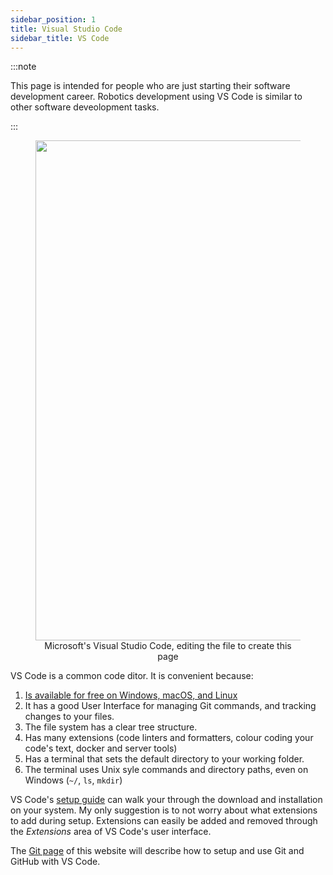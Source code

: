 ```yaml
---
sidebar_position: 1
title: Visual Studio Code
sidebar_title: VS Code
---
```


:::note

This page is intended for people who are just starting their software development career.
Robotics development using VS Code is similar to other software deveolopment tasks.

:::

<figure>
  <center>
    <img
      src="/img/vs_code_1.png"
      width="800"
    />
    <figcaption>Microsoft's Visual Studio Code, editing the file to create this page</figcaption>
  </center>
</figure>

VS Code is a common code ditor.
It is convenient because:

1. [Is available for free on Windows, macOS, and Linux](https://code.visualstudio.com/Download)
2. It has a good User Interface for managing Git commands, and tracking changes to your files.
3. The file system has a clear tree structure.
4. Has many extensions (code linters and formatters, colour coding your code's text, docker and server tools)
5. Has a terminal that sets the default directory to your working folder.
6. The terminal uses Unix syle commands and directory paths, even on Windows (`~/`, `ls`, `mkdir`)

VS Code's [setup guide](https://code.visualstudio.com/docs/setup/setup-overview) can walk your through the download and installation on your system.
My only suggestion is to not worry about what extensions to add during setup.
Extensions can easily be added and removed through the _Extensions_ area of VS Code's user interface.

The [Git page](./git) of this website will describe how to setup and use Git and GitHub with VS Code.

